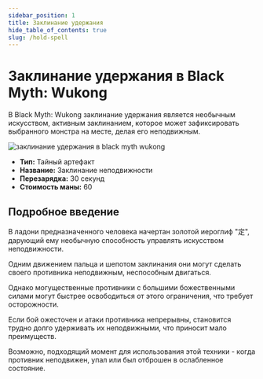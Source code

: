 ```yaml
---
sidebar_position: 1
title: Заклинание удержания
hide_table_of_contents: true
slug: /hold-spell
---
```


# Заклинание удержания в Black Myth: Wukong

В Black Myth: Wukong заклинание удержания является необычным искусством, активным заклинанием, которое может зафиксировать выбранного монстра на месте, делая его неподвижным.

<img
    src="https://pub-0a8ecc5052d0464f962a5358e503f73e.r2.dev/holdspell.gif"
    alt="заклинание удержания в black myth wukong"
/>

- **Тип:** Тайный артефакт
- **Название:** Заклинание неподвижности
- **Перезарядка:** 30 секунд
- **Стоимость маны:** 60

## Подробное введение

В ладони предназначенного человека начертан золотой иероглиф "定", дарующий ему необычную способность управлять искусством неподвижности.

Одним движением пальца и шепотом заклинания они могут сделать своего противника неподвижным, неспособным двигаться.

Однако могущественные противники с большими божественными силами могут быстрее освободиться от этого ограничения, что требует осторожности.

Если бой ожесточен и атаки противника непрерывны, становится трудно долго удерживать их неподвижными, что приносит мало преимуществ.

Возможно, подходящий момент для использования этой техники - когда противник неподвижен, упал или был отброшен в ослабленное состояние.